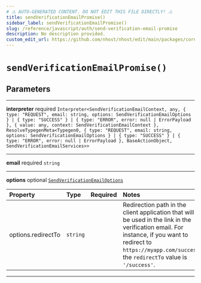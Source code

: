 ```yaml
---
# ⚠️ AUTO-GENERATED CONTENT. DO NOT EDIT THIS FILE DIRECTLY! ⚠️
title: sendVerificationEmailPromise()
sidebar_label: sendVerificationEmailPromise()
slug: /reference/javascript/auth/send-verification-email-promise
description: No description provided.
custom_edit_url: https://github.com/nhost/nhost/edit/main/packages/core/src/promises/sendVerificationEmail.ts#L17
---
```


# `sendVerificationEmailPromise()`

## Parameters

---

**<span className="parameter-name">interpreter</span>** <span className="optional-status">required</span> `Interpreter<SendVerificationEmailContext, any, { type: "REQUEST", email: string, options: SendVerificationEmailOptions } | { type: "SUCCESS" } | { type: "ERROR", error: null | ErrorPayload }, { value: any, context: SendVerificationEmailContext }, ResolveTypegenMeta<Typegen0, { type: "REQUEST", email: string, options: SendVerificationEmailOptions } | { type: "SUCCESS" } | { type: "ERROR", error: null | ErrorPayload }, BaseActionObject, SendVerificationEmailServices>>`

---

**<span className="parameter-name">email</span>** <span className="optional-status">required</span> `string`

---

**<span className="parameter-name">options</span>** <span className="optional-status">optional</span> [`SendVerificationEmailOptions`](/reference/docgen/javascript/auth/types/send-verification-email-options)

| Property                                                                                       | Type     | Required | Notes                                                                                                                                                                                                             |
| :--------------------------------------------------------------------------------------------- | :------- | :------: | :---------------------------------------------------------------------------------------------------------------------------------------------------------------------------------------------------------------- |
| <span className="parameter-name"><span className="light-grey">options.</span>redirectTo</span> | `string` |          | Redirection path in the client application that will be used in the link in the verification email. For instance, if you want to redirect to `https://myapp.com/success`, the `redirectTo` value is `'/success'`. |

---
